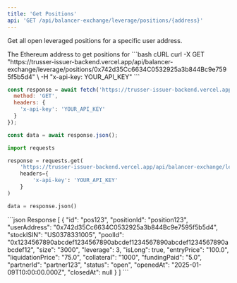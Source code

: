 ```yaml
---
title: 'Get Positions'
api: 'GET /api/balancer-exchange/leverage/positions/{address}'
---
```


Get all open leveraged positions for a specific user address.

<ParamField path="address" type="string" required>
  The Ethereum address to get positions for
</ParamField>

<RequestExample>
```bash cURL
curl -X GET "https://trusser-issuer-backend.vercel.app/api/balancer-exchange/leverage/positions/0x742d35Cc6634C0532925a3b844Bc9e7595f5b5d4" \
  -H "x-api-key: YOUR_API_KEY"
```

```javascript JavaScript
const response = await fetch('https://trusser-issuer-backend.vercel.app/api/balancer-exchange/leverage/positions/0x742d35Cc6634C0532925a3b844Bc9e7595f5b5d4', {
  method: 'GET',
  headers: {
    'x-api-key': 'YOUR_API_KEY'
  }
});

const data = await response.json();
```

```python Python
import requests

response = requests.get(
    'https://trusser-issuer-backend.vercel.app/api/balancer-exchange/leverage/positions/0x742d35Cc6634C0532925a3b844Bc9e7595f5b5d4',
    headers={
        'x-api-key': 'YOUR_API_KEY'
    }
)

data = response.json()
```
</RequestExample>

<ResponseExample>
```json Response
[
  {
    "id": "pos123",
    "positionId": "position123",
    "userAddress": "0x742d35Cc6634C0532925a3b844Bc9e7595f5b5d4",
    "stockISIN": "US0378331005",
    "poolId": "0x1234567890abcdef1234567890abcdef1234567890abcdef1234567890abcdef12",
    "size": "3000",
    "leverage": 3,
    "isLong": true,
    "entryPrice": "100.0",
    "liquidationPrice": "75.0",
    "collateral": "1000",
    "fundingPaid": "5.0",
    "partnerId": "partner123",
    "status": "open",
    "openedAt": "2025-01-09T10:00:00.000Z",
    "closedAt": null
  }
]
```
</ResponseExample>